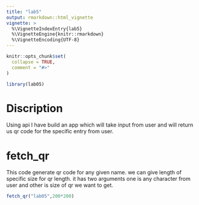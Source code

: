 ```yaml
---
title: "lab5"
output: rmarkdown::html_vignette
vignette: >
  %\VignetteIndexEntry{lab5}
  %\VignetteEngine{knitr::rmarkdown}
  %\VignetteEncoding{UTF-8}
---
```


```r
knitr::opts_chunk$set(
  collapse = TRUE,
  comment = "#>"
)
```

```r
library(lab05)
```

# Discription

Using api I have build an app which will take input from user and will return us qr code for the specific entry from user.



# fetch_qr 

This code generate qr code for any given name.
we can give length of specific size for qr length.
it has two arguments one is any character from user and other is size of qr we want to get.

```r
fetch_qr("lab05",200*200)
```


